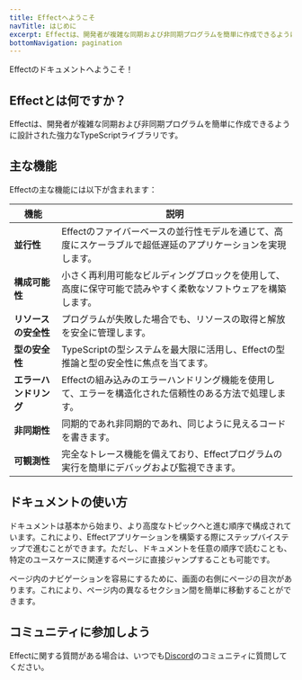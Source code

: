```yaml
---
title: Effectへようこそ
navTitle: はじめに
excerpt: Effectは、開発者が複雑な同期および非同期プログラムを簡単に作成できるように設計された強力なTypeScriptライブラリです。
bottomNavigation: pagination
---
```


Effectのドキュメントへようこそ！

## Effectとは何ですか？

Effectは、開発者が複雑な同期および非同期プログラムを簡単に作成できるように設計された強力なTypeScriptライブラリです。

## 主な機能

Effectの主な機能には以下が含まれます：

| **機能**               | **説明**                                                                                                     |
| ---------------------- | ------------------------------------------------------------------------------------------------------------ |
| **並行性**             | Effectのファイバーベースの並行性モデルを通じて、高度にスケーラブルで超低遅延のアプリケーションを実現します。 |
| **構成可能性**         | 小さく再利用可能なビルディングブロックを使用して、高度に保守可能で読みやすく柔軟なソフトウェアを構築します。 |
| **リソースの安全性**   | プログラムが失敗した場合でも、リソースの取得と解放を安全に管理します。                                       |
| **型の安全性**         | TypeScriptの型システムを最大限に活用し、Effectの型推論と型の安全性に焦点を当てます。                         |
| **エラーハンドリング** | Effectの組み込みのエラーハンドリング機能を使用して、エラーを構造化された信頼性のある方法で処理します。       |
| **非同期性**           | 同期的であれ非同期的であれ、同じように見えるコードを書きます。                                               |
| **可観測性**           | 完全なトレース機能を備えており、Effectプログラムの実行を簡単にデバッグおよび監視できます。                   |

## ドキュメントの使い方

ドキュメントは基本から始まり、より高度なトピックへと進む順序で構成されています。これにより、Effectアプリケーションを構築する際にステップバイステップで進むことができます。ただし、ドキュメントを任意の順序で読むことも、特定のユースケースに関連するページに直接ジャンプすることも可能です。

ページ内のナビゲーションを容易にするために、画面の右側にページの目次があります。これにより、ページ内の異なるセクション間を簡単に移動することができます。

## コミュニティに参加しよう

Effectに関する質問がある場合は、いつでも[Discord](https://discord.gg/effect-ts)のコミュニティに質問してください。
